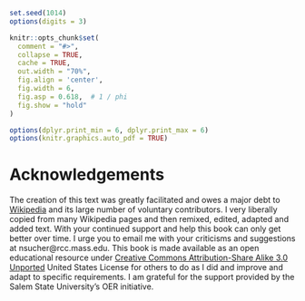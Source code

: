 ```r
set.seed(1014)
options(digits = 3)

knitr::opts_chunk$set(
  comment = "#>",
  collapse = TRUE,
  cache = TRUE,
  out.width = "70%",
  fig.align = 'center',
  fig.width = 6,
  fig.asp = 0.618,  # 1 / phi
  fig.show = "hold"
)

options(dplyr.print_min = 6, dplyr.print_max = 6)
options(knitr.graphics.auto_pdf = TRUE)
```
# Acknowledgements {-}

The creation of this text was greatly facilitated and owes a major debt to [Wikipedia](https://www.wikipedia.org) and its large number of voluntary contributors. I very liberally copied from many Wikipedia pages and then remixed, edited, adapted and added text. With your continued support and help this book can only get better over time. I urge you to email me with your criticisms and suggestions at nsucher@rcc.mass.edu. This book is made available as an open educational resource under [Creative Commons Attribution-Share Alike 3.0 Unported](https://creativecommons.org/licenses/by-sa/3.0/deed.en) United States License for others to do as I did and improve and adapt to specific requirements. I am grateful for the support provided by the Salem State University's OER initiative.
